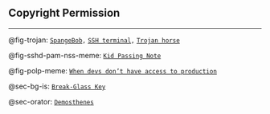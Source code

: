 ## Copyright Permission

<hr>

@fig-trojan: [`SpangeBob`](https://www.freeiconspng.com/img/44217)`,`
[`SSH terminal`](https://www.kolide.com/features/device-inventory/properties/device-user-ssh-keys)`,`
[`Trojan horse`](https://br.pinterest.com/pin/326651779245504988/)

@fig-sshd-pam-nss-meme: [`Kid Passing Note`](https://knowyourmeme.com/photos/1868040-quiz-kid-kid-passing-note)

@fig-polp-meme: [`When devs don’t have access to production`](https://programmerhumor.io/testing-memes/when-devs-dont-have-access-to-production/)

@sec-bg-is: [`Break-Glass Key`](https://www.herbertwilliams.com/abs-key-box-break-glass-for-key.html)

@sec-orator: [`Demosthenes`](https://www.radiofrance.fr/franceculture/podcasts/les-quadrithemes-de-charles-dantzig/comment-engueuler-son-politicien-demosthene-et-churchill-ou-engueulons-les-peuples-8086465)
